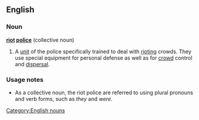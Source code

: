 ==English==
{{wikipedia}}
===Noun===
'''[[riot]] [[police]]''' {{singularonly}} (collective noun) [[Category:English nouns]]

# A [[unit]] of the police specifically trained to deal with [[riot#Verb|riot]]ing crowds. They use special equipment for personal defense as well as for [[crowd]] control and [[dispersal]].

===Usage notes===
* As a collective noun, the riot police are referred to using plural pronouns and verb forms, such as ''they'' and ''were''.